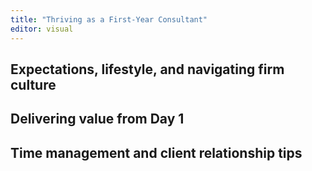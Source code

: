 ```yaml
---
title: "Thriving as a First-Year Consultant"
editor: visual
---
```



## Expectations, lifestyle, and navigating firm culture

## Delivering value from Day 1

## Time management and client relationship tips